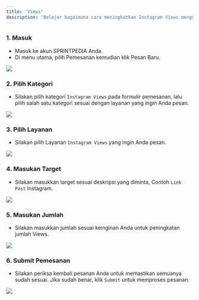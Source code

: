 ```yaml
---
title: 'Views'
description: 'Belajar bagaimana cara meningkatkan Instagram Views menggunakan SPRINTPEDIA.'
---
```


### 1. Masuk
- Masuk ke akun <Tooltip tip="SMM Panel Indonesia">SPRINTPEDIA</Tooltip> Anda.
- Di menu utama, pilih Pemesanan kemudian klik Pesan Baru.  
<Frame>
<img src="/images/menu-pesan-baru.png"/>
</Frame>

### 2. Pilih Kategori
- Silakan pilih kategori <code>Instagram Views</code> pada formulir pemesanan, lalu pilih salah satu kategori sesuai dengan layanan yang ingin Anda pesan.
<Frame>
<img src="/images/from-pesan-kategori-ig-views.png"/>
</Frame>

### 3. Pilih Layanan
- Silakan pilih Layanan <code>Instagram Views</code> yang ingin Anda pesan.
<Frame>
<img src="/images/from-pesan-layanan-ig-views.png"/>
</Frame>

### 4. Masukan Target
- Silakan masukkan target sesuai deskripsi yang diminta, Contoh <code>Link Post</code> Instagram.
<Frame>
<img src="/images/form-pesan-target-ig-example.png"/>
</Frame>

### 5. Masukan Jumlah
- Silakan masukkan jumlah sesuai keinginan Anda untuk peningkatan jumlah Views.
<Frame>
<img src="/images/from-pesan-jumlah-ig-views.png"/>
</Frame>

### 6. Submit Pemesanan
- Silakan periksa kembali pesanan Anda untuk memastikan semuanya sudah sesuai. Jika sudah benar, klik <code>Submit</code> untuk memproses pesanan.
<Frame>
<img src="/images/form-pesan-submit-ig-views.png"/>
</Frame>
